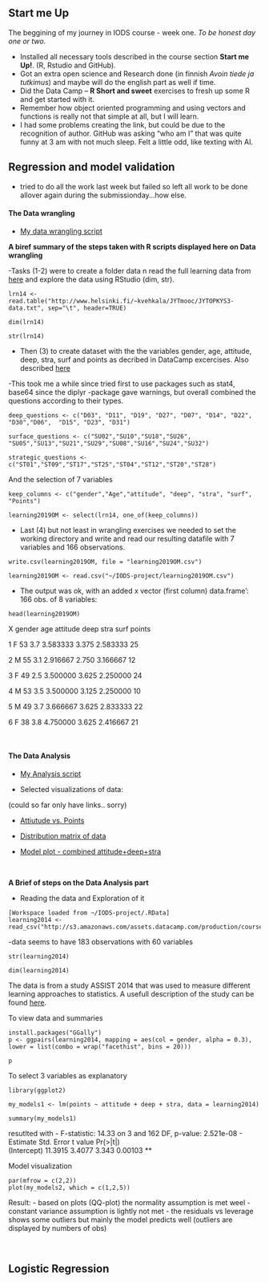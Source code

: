 ## Start me Up

The beggining of my journey in IODS course - week one. *To be honest day one or two.*

- Installed all necessary tools described in the course section **Start me Up!**. (R, Rstudio and GitHub).
- Got an extra open science and Research done (in finnish *Avoin tiede ja tutkimus*) and maybe will do the english part as well if time.
- Did the Data Camp -- __R Short and sweet__ exercises to fresh up some R and get started with it. 
- Remember how object oriented programming and using vectors and functions is really not that simple at all, but I will learn.
- I had some problems creating the link, but could be due to the recognition of author. GitHub was asking "who am I" that was quite funny at 3 am with not much sleep. Felt a little odd, like texting with AI.

## Regression and model validation

- tried to do all the work last week but failed so left all work to be done allover again during the submissionday...how else.  

#### The Data wrangling 

- [My data wrangling script](https://github.com/ottomykkanen/IODS-project/blob/master/create_learning2019.R)



__A biref summary of the steps taken with R scripts displayed here on Data wrangling__

-Tasks (1-2) were to create a folder data n read the full learning data from [here](http://www.helsinki.fi/~kvehkala/JYTmooc/JYTOPKYS3-data.txt) and explore the data using RStudio (dim, str). 

```
lrn14 <- read.table("http://www.helsinki.fi/~kvehkala/JYTmooc/JYTOPKYS3-data.txt", sep="\t", header=TRUE)

dim(lrn14)

str(lrn14)

```

- Then (3) to create dataset with the the variables gender, age, attitude, deep, stra, surf and points as decribed in DataCamp excercises. Also described [here](http://www.helsinki.fi/~kvehkala/JYTmooc/JYTOPKYS2-meta.txt)

-This took me a while since tried first to use packages such as stat4, base64 since the diplyr -package gave warnings, but overall combined the questions according to their types.

```
deep_questions <- c("D03", "D11", "D19", "D27", "D07", "D14", "D22", "D30","D06",  "D15", "D23", "D31")

surface_questions <- c("SU02","SU10","SU18","SU26", "SU05","SU13","SU21","SU29","SU08","SU16","SU24","SU32")

strategic_questions <- c("ST01","ST09","ST17","ST25","ST04","ST12","ST20","ST28")

```
And the selection of 7 variables

```
keep_columns <- c("gender","Age","attitude", "deep", "stra", "surf", "Points")

learning2019OM <- select(lrn14, one_of(keep_columns))

```

- Last (4) but not least in wrangling exercises we needed to set the working directory and write and read our resulting datafile with 7 variables and 166 observations. 

```
write.csv(learning2019OM, file = "learning2019OM.csv")

learning2019OM <- read.csv("~/IODS-project/learning2019OM.csv")
```
- The output was ok, with an added x vector (first column)
data.frame':	166 obs. of  8 variables:

``` 
head(learning2019OM)

```
X gender age attitude   deep  stra   surf   points

1   F  53      3.7 3.583333 3.375 2.583333     25

2   M  55      3.1 2.916667 2.750 3.166667     12

3   F  49      2.5 3.500000 3.625 2.250000     24

4   M  53      3.5 3.500000 3.125 2.250000     10

5   M  49      3.7 3.666667 3.625 2.833333     22

6   F  38      3.8 4.750000 3.625 2.416667     21

<br>

#### The Data Analysis

- [My Analysis script](https://github.com/ottomykkanen/IODS-project/blob/master/analysisOne.R) 

- Selected visualizations of data: 

(could so far only have links.. sorry)
 
- [Attiutude vs. Points](https://github.com/ottomykkanen/IODS-project/blob/master/Fig1AttiutudeVsPoints.png)

- [Distribution matrix of data](https://github.com/ottomykkanen/IODS-project/blob/master/Fig2DistibutionMatrixAdvanced.png)

- [Model plot - combined attitude+deep+stra](https://github.com/ottomykkanen/IODS-project/blob/master/Fig3Model%20plot.png)

<br>

__A Brief of steps on the Data Analysis part__

- Reading the data and Exploration of it 
```
[Workspace loaded from ~/IODS-project/.RData]
learning2014 <- read_csv("http://s3.amazonaws.com/assets.datacamp.com/production/course_2218/datasets/learning2014.txt")
```
-data seems to have 183 observations with 60 variables

```
str(learning2014)

dim(learning2014)
```
The data is from a study ASSIST 2014 that was used to measure different learning approaches to statistics. A usefull description of the study can be found [here](https://helda.helsinki.fi//bitstream/handle/10138/163015/IPS043_P1_S.pdf?sequence=1
).  



To view data and summaries
```
install.packages("GGally")
p <- ggpairs(learning2014, mapping = aes(col = gender, alpha = 0.3), lower = list(combo = wrap("facethist", bins = 20)))

p

```
To select 3 variables as explanatory
```
library(ggplot2)

my_models1 <- lm(points ~ attitude + deep + stra, data = learning2014)

summary(my_models1)
```

resutlted with 
- F-statistic: 14.33 on 3 and 162 DF,  p-value: 2.521e-08
- Estimate Std. Error t value Pr(>|t|)    
(Intercept)  11.3915     3.4077   3.343  0.00103 ** 

Model visualization
```
par(mfrow = c(2,2))
plot(my_models2, which = c(1,2,5))

```
Result:
- based on plots (QQ-plot) the normality assumption is met weel
- constant variance assumption is lightly not met
- the residuals vs leverage shows some outliers but mainly the model predicts well (outliers are displayed by numbers of obs)

<br>

## Logistic Regression 


